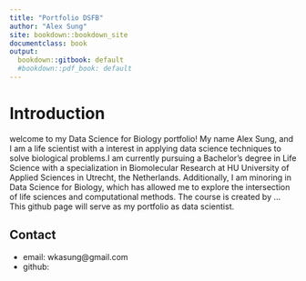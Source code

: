 ```yaml
---
title: "Portfolio DSFB"
author: "Alex Sung"
site: bookdown::bookdown_site
documentclass: book
output:
  bookdown::gitbook: default
  #bookdown::pdf_book: default
---
```


# Introduction

welcome to my Data Science for Biology portfolio! My name Alex Sung, and I am a life scientist with a interest in applying data science techniques to solve biological problems.I am currently pursuing a Bachelor's degree in Life Science with a specialization in Biomolecular Research at HU University of Applied Sciences in Utrecht, the Netherlands. Additionally, I am minoring in Data Science for Biology, which has allowed me to explore the intersection of life sciences and computational methods. The course is created by ... This github page will serve as my portfolio as data scientist. 

## Contact 
- email: wkasung@gmail.com
- github: 
